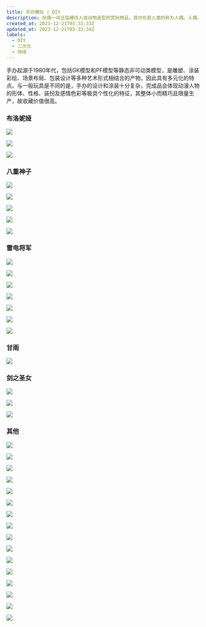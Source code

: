 ```yaml
---
title: 手办模玩 | DIY
description: 玩偶一词泛指模仿人或动物造型的赏玩物品，其中形若人类的称为人偶。人偶、玩偶的外型面貌，从抽象到拟真，涵盖不同种族、年龄、性别的外型，因各国、各民族的需求与文化背景而发展出地域特性及文化特色。制作材料包括玻璃、金属、土、木、布、陶瓷、树脂等。
created_at: 2023-12-21T03:33:33Z
updated_at: 2023-12-21T03:33:34Z
labels:
  - DIY
  - 二次元
  - 待续
---
```


手办起源于1980年代，包括GK模型和PF模型等静态非可动类模型，是雕塑、涂装彩绘、场景布局、包装设计等多种艺术形式相结合的产物，因此具有多元化的特点。与一般玩具是不同的是，手办的设计和涂装十分复杂，完成品会体现动漫人物的形体、性格、装扮及感情色彩等极具个性化的特征，其整体小而精巧且限量生产，故收藏价值很高。

### 布洛妮娅

![](https://jsd.cdn.zzko.cn/gh/liucys/blog@main/images/handmade-models/01.jpg)

![](https://jsd.cdn.zzko.cn/gh/liucys/blog@main/images/handmade-models/02.jpg)

![](https://jsd.cdn.zzko.cn/gh/liucys/blog@main/images/handmade-models/03.jpg)

### 八重神子

![](https://jsd.cdn.zzko.cn/gh/liucys/blog@main/images/handmade-models/04.jpg)

![](https://jsd.cdn.zzko.cn/gh/liucys/blog@main/images/handmade-models/05.jpg)

![](https://jsd.cdn.zzko.cn/gh/liucys/blog@main/images/handmade-models/06.jpg)

![](https://jsd.cdn.zzko.cn/gh/liucys/blog@main/images/handmade-models/07.jpg)

![](https://jsd.cdn.zzko.cn/gh/liucys/blog@main/images/handmade-models/08.jpg)

### 雷电将军

![](https://jsd.cdn.zzko.cn/gh/liucys/blog@main/images/handmade-models/09.jpg)

![](https://jsd.cdn.zzko.cn/gh/liucys/blog@main/images/handmade-models/10.jpg)

![](https://jsd.cdn.zzko.cn/gh/liucys/blog@main/images/handmade-models/11.jpg)

![](https://jsd.cdn.zzko.cn/gh/liucys/blog@main/images/handmade-models/12.jpg)

![](https://jsd.cdn.zzko.cn/gh/liucys/blog@main/images/handmade-models/13.jpg)

![](https://jsd.cdn.zzko.cn/gh/liucys/blog@main/images/handmade-models/14.jpg)

![](https://jsd.cdn.zzko.cn/gh/liucys/blog@main/images/handmade-models/15.jpg)

### 甘雨

![](https://jsd.cdn.zzko.cn/gh/liucys/blog@main/images/handmade-models/16.jpg)

### 剑之圣女

![](https://jsd.cdn.zzko.cn/gh/liucys/blog@main/images/handmade-models/28.jpg)

![](https://jsd.cdn.zzko.cn/gh/liucys/blog@main/images/handmade-models/29.jpg)

![](https://jsd.cdn.zzko.cn/gh/liucys/blog@main/images/handmade-models/30.jpg)

### 其他

![](https://jsd.cdn.zzko.cn/gh/liucys/blog@main/images/handmade-models/17.jpg)

![](https://jsd.cdn.zzko.cn/gh/liucys/blog@main/images/handmade-models/18.jpg)

![](https://jsd.cdn.zzko.cn/gh/liucys/blog@main/images/handmade-models/19.jpg)

![](https://jsd.cdn.zzko.cn/gh/liucys/blog@main/images/handmade-models/20.jpg)

![](https://jsd.cdn.zzko.cn/gh/liucys/blog@main/images/handmade-models/21.jpg)

![](https://jsd.cdn.zzko.cn/gh/liucys/blog@main/images/handmade-models/22.jpg)

![](https://jsd.cdn.zzko.cn/gh/liucys/blog@main/images/handmade-models/23.jpg)

![](https://jsd.cdn.zzko.cn/gh/liucys/blog@main/images/handmade-models/24.jpg)

![](https://jsd.cdn.zzko.cn/gh/liucys/blog@main/images/handmade-models/25.jpg)

![](https://jsd.cdn.zzko.cn/gh/liucys/blog@main/images/handmade-models/26.jpg)

![](https://jsd.cdn.zzko.cn/gh/liucys/blog@main/images/handmade-models/27.jpg)

![](https://jsd.cdn.zzko.cn/gh/liucys/blog@main/images/handmade-models/31.jpg)

![](https://jsd.cdn.zzko.cn/gh/liucys/blog@main/images/handmade-models/32.jpg)

![](https://jsd.cdn.zzko.cn/gh/liucys/blog@main/images/handmade-models/33.jpg)

![](https://jsd.cdn.zzko.cn/gh/liucys/blog@main/images/handmade-models/34.jpg)

![](https://jsd.cdn.zzko.cn/gh/liucys/blog@main/images/handmade-models/35.jpg)
